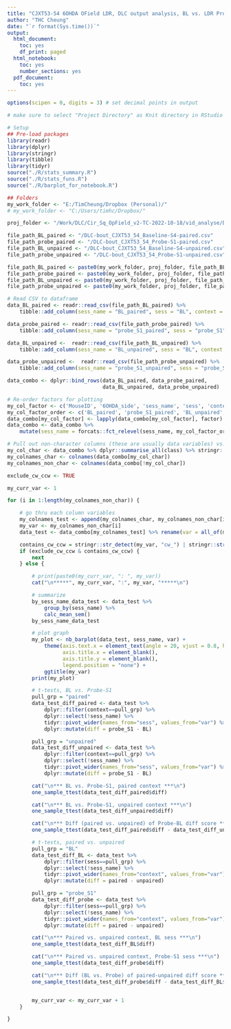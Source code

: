 ```yaml
---
title: "CJXT53-54 6OHDA OField LDR, DLC output analysis, BL vs. LDR Probe"
author: "THC Cheung"
date: "`r format(Sys.time())`"
output:
  html_document:
    toc: yes
    df_print: paged
  html_notebook:
    toc: yes
    number_sections: yes
  pdf_document:
    toc: yes
---
```


```r
options(scipen = 0, digits = 3) # set decimal points in output
```

```r
# make sure to select "Project Directory" as Knit directory in RStudio GUI

# Setup
## Pre-load packages
library(readr)
library(dplyr)
library(stringr)
library(tibble)
library(tidyr)
source("./R/stats_summary.R")
source("./R/stats_funs.R")
source("./R/barplot_for_notebook.R")

## Folders
my_work_folder <- "E:/TimCheung/Dropbox (Personal)/"
# my_work_folder <- "C:/Users/timhc/Dropbox/"

proj_folder <- "/Work/DLC/Cir_Sq_OpField_v2-TC-2022-10-18/vid_analyse/DLC_bout_csv_output/"

file_path_BL_paired <- "/DLC-bout_CJXT53_54_Baseline-S4-paired.csv"
file_path_probe_paired <- "/DLC-bout_CJXT53_54_Probe-S1-paired.csv"
file_path_BL_unpaired <- "/DLC-bout_CJXT53_54_Baseline-S4-unpaired.csv"
file_path_probe_unpaired <- "/DLC-bout_CJXT53_54_Probe-S1-unpaired.csv"

file_path_BL_paired <- paste0(my_work_folder, proj_folder, file_path_BL_paired)
file_path_probe_paired <- paste0(my_work_folder, proj_folder, file_path_probe_paired)
file_path_BL_unpaired <- paste0(my_work_folder, proj_folder, file_path_BL_unpaired)
file_path_probe_unpaired <- paste0(my_work_folder, proj_folder, file_path_probe_unpaired)

# Read CSV to dataframe
data_BL_paired <- readr::read_csv(file_path_BL_paired) %>%
    tibble::add_column(sess_name = "BL_paired", sess = "BL", context = "paired")

data_probe_paired <- readr::read_csv(file_path_probe_paired) %>%
    tibble::add_column(sess_name = "probe_S1_paired", sess = "probe_S1", context = "paired")

data_BL_unpaired <-  readr::read_csv(file_path_BL_unpaired) %>%
    tibble::add_column(sess_name = "BL_unpaired", sess = "BL", context = "unpaired")

data_probe_unpaired <-  readr::read_csv(file_path_probe_unpaired) %>%
    tibble::add_column(sess_name = "probe_S1_unpaired", sess = "probe_S1", context = "unpaired")

data_combo <- dplyr::bind_rows(data_BL_paired, data_probe_paired,
                               data_BL_unpaired, data_probe_unpaired)

# Re-order factors for plotting
my_col_factor <- c('MouseID', '6OHDA_side', 'sess_name', 'sess', 'context')
my_col_factor_order <- c('BL_paired', 'probe_S1_paired', 'BL_unpaired', 'probe_S1_unpaired')
data_combo[my_col_factor] <- lapply(data_combo[my_col_factor], factor)
data_combo <- data_combo %>%
    mutate(sess_name = forcats::fct_relevel(sess_name, my_col_factor_order))

# Pull out non-character columns (these are usually data variables) vs. character columns (these are usually factors)
my_col_char <- data_combo %>% dplyr::summarise_all(class) %>% stringr::str_detect("character|factor")
my_colnames_char <- colnames(data_combo[my_col_char])
my_colnames_non_char <- colnames(data_combo[!my_col_char])

```



``` r

exclude_cw_ccw <- TRUE

my_curr_var <- 1

for (i in 1:length(my_colnames_non_char)) {

    # go thru each column variables
    my_colnames_test <- append(my_colnames_char, my_colnames_non_char[i])
    my_var <- my_colnames_non_char[i]
    data_test <- data_combo[my_colnames_test] %>% rename(var = all_of(my_var))

    contains_cw_ccw = stringr::str_detect(my_var, "cw_") | stringr::str_detect(my_var, "ccw_")
    if (exclude_cw_ccw & contains_cw_ccw) {
        next
    } else {

        # print(paste0(my_curr_var, ": ", my_var))
        cat("\n*****", my_curr_var, ":", my_var, "*****\n")

        # summarize
        by_sess_name_data_test <- data_test %>%
            group_by(sess_name) %>%
            calc_mean_sem()
        by_sess_name_data_test

        # plot graph
        my_plot <- nb_barplot(data_test, sess_name, var) +
            theme(axis.text.x = element_text(angle = 20, vjust = 0.8, hjust=0.8),
                  axis.title.x = element_blank(),
                  axis.title.y = element_blank(),
                  legend.position = "none") +
            ggtitle(my_var)
        print(my_plot)

        # t-tests, BL vs. Probe-S1
        pull_grp = "paired"
        data_test_diff_paired <- data_test %>%
            dplyr::filter(context==pull_grp) %>%
            dplyr::select(!sess_name) %>%
            tidyr::pivot_wider(names_from="sess", values_from="var") %>%
            dplyr::mutate(diff = probe_S1 - BL)

        pull_grp = "unpaired"
        data_test_diff_unpaired <- data_test %>%
            dplyr::filter(context==pull_grp) %>%
            dplyr::select(!sess_name) %>%
            tidyr::pivot_wider(names_from="sess", values_from="var") %>%
            dplyr::mutate(diff = probe_S1 - BL)

        cat("\n*** BL vs. Probe-S1, paired context ***\n")
        one_sample_ttest(data_test_diff_paired$diff)

        cat("\n*** BL vs. Probe-S1, unpaired context ***\n")
        one_sample_ttest(data_test_diff_unpaired$diff)

        cat("\n*** Diff (paired vs. unpaired) of Probe-BL diff score ***\n")
        one_sample_ttest(data_test_diff_paired$diff - data_test_diff_unpaired$diff)

        # t-tests, paired vs. unpaired
        pull_grp = "BL"
        data_test_diff_BL <- data_test %>%
            dplyr::filter(sess==pull_grp) %>%
            dplyr::select(!sess_name) %>%
            tidyr::pivot_wider(names_from="context", values_from="var") %>%
            dplyr::mutate(diff = paired - unpaired)

        pull_grp = "probe_S1"
        data_test_diff_probe <- data_test %>%
            dplyr::filter(sess==pull_grp) %>%
            dplyr::select(!sess_name) %>%
            tidyr::pivot_wider(names_from="context", values_from="var") %>%
            dplyr::mutate(diff = paired - unpaired)

        cat("\n*** Paired vs. unpaired context, BL sess ***\n")
        one_sample_ttest(data_test_diff_BL$diff)

        cat("\n*** Paired vs. unpaired context, Probe-S1 sess ***\n")
        one_sample_ttest(data_test_diff_probe$diff)

        cat("\n*** Diff (BL vs. Probe) of paired-unpaired diff score ***\n")
        one_sample_ttest(data_test_diff_probe$diff - data_test_diff_BL$diff)


        my_curr_var <- my_curr_var + 1
    }

}

```


